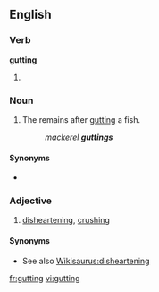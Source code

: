 ==English==
===Verb===
'''gutting'''
# {{present participle of|[[gut]]}}

===Noun===
{{en-noun}}

# {{chiefly|in plural}} The remains after [[gut]]ting a fish.
#: ''mackerel '''guttings'''''

====Synonyms====
* {{l|en|guts}}

===Adjective===
{{en-adj}}

# {{British}} [[disheartening]], [[crushing]]

====Synonyms====
* See also [[Wikisaurus:disheartening]]

[[fr:gutting]]
[[vi:gutting]]